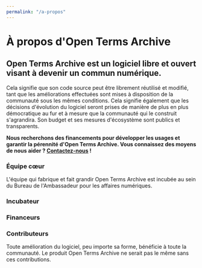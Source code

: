 ```yaml
---
permalink: "/a-propos"
---
```


<div className="text__center">

  # À propos d'Open Terms Archive

  ## Open Terms Archive est un logiciel libre et ouvert visant à devenir un commun numérique.

  Cela signifie que son code source peut être librement réutilisé et modifié, tant que les améliorations effectuées sont mises à disposition de la communauté sous les mêmes conditions. Cela signifie également que les décisions d'évolution du logiciel seront prises de manière de plus en plus démocratique au fur et à mesure que la communauté qui le construit s'agrandira. Son <Link href="/budget">budget</Link> et ses <Link href="/stats">mesures d'écosystème</Link> sont publics et transparents.

  **Nous recherchons des financements pour développer les usages et garantir la pérennité d'Open Terms Archive. Vous connaissez des moyens de nous aider ? [Contactez-nous](mailto:contact@opentermsarchive.org) !**

  ### Équipe cœur

  L'équipe qui fabrique et fait grandir Open Terms Archive est incubée au sein du Bureau de l'Ambassadeur pour les affaires numériques.

  <Contributors type="core" showInfo="true" />

  <Contributors subtitle="Alumni" type="alumnis" showInfo="true" className="mb__XL" />

  ### Incubateur

  <ThumbGallery>
    <Link href="https://disinfo.quaidorsay.fr" target="_blank" rel="noopener">
        <ThumbGalleryItem src="/images/contributors/ambassadeur-francais-pour-le-numerique.png" width="158" height="80" />
    </Link>
  </ThumbGallery>

  ### Financeurs

  <ThumbGallery small={true} className="mb__XL">
    <ThumbGalleryItem src="/images/contributors/meae.png" width="131" height="119" />
    <ThumbGalleryItem src="/images/contributors/france-relance.png" width="77" height="77" />
    <ThumbGalleryItem src="/images/contributors/nextgen.png" width="171" height="38" />
    <ThumbGalleryItem src="/images/contributors/reset.png" width="101" height="29" />
  </ThumbGallery>

  ### Contributeurs

  Toute amélioration du logiciel, peu importe sa forme, bénéficie à toute la communauté. Le produit Open Terms Archive ne serait pas le même sans ces contributions.

  <Contributors type="contributors" />

</div>

